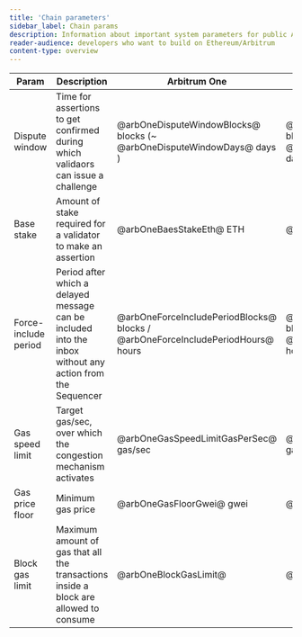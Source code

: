 ```yaml
---
title: 'Chain parameters'
sidebar_label: Chain params
description: Information about important system parameters for public Arbitrum chains
reader-audience: developers who want to build on Ethereum/Arbitrum
content-type: overview
---
```


<table>
  <thead>
    <tr>
      <th>Param</th>
      <th>Description</th>
      <th>Arbitrum One</th>
      <th>Nova</th>
      <th>Arb Goerli</th>
      <th>Arb Sepolia</th>
    </tr>
  </thead>
  <tbody>
    <tr>
      <td>Dispute window</td>
      <td>Time for assertions to get confirmed during which validaors can issue a challenge</td>
      <td>@arbOneDisputeWindowBlocks@ blocks (~ @arbOneDisputeWindowDays@ days ) </td>
      <td>@novaDisputeWindowBlocks@ blocks (~ @novaDisputeWindowDays@ days) </td>
      <td>@goerliDisputeWindowBlocks@ blocks (~ @goerliDisputeWindowMinutes@ minutes) </td>
      <td>@sepoliaDisputeWindowBlocks@ blocks (~ @sepoliaDisputeWindowMinutes@ minutes) </td>
    </tr>
    <tr>
      <td>Base stake</td>
      <td>Amount of stake required for a validator to make an assertion</td>
      <td> @arbOneBaesStakeEth@ ETH </td>
      <td> @novaBaesStakeEth@ ETH </td>
      <td>@goerliBaesStakeEth@ Goerli ETH </td>
      <td>@sepoliaBaesStakeEth@ Sepolia ETH </td>
    </tr>
    <tr>
      <td>Force-include period</td>
      <td>
        Period after which a delayed message can be included into the inbox without any action from
        the Sequencer
      </td>
      <td>@arbOneForceIncludePeriodBlocks@ blocks / @arbOneForceIncludePeriodHours@ hours </td>
      <td>@novaForceIncludePeriodBlocks@ blocks / @novaForceIncludePeriodHours@ hours</td>
      <td>@goerliForceIncludePeriodBlocks@ blocks / @goerliForceIncludePeriodHours@ hours</td>
      <td>@sepoliaForceIncludePeriodBlocks@ blocks / @sepoliaForceIncludePeriodHours@ hours</td>
    </tr>
    <tr>
      <td>Gas speed limit</td>
      <td>Target gas/sec, over which the congestion mechanism activates</td>
      <td> @arbOneGasSpeedLimitGasPerSec@ gas/sec </td>
      <td>@novaGasSpeedLimitGasPerSec@ gas/sec </td>
      <td>@goerliGasSpeedLimitGasPerSec@ gas/sec </td>
      <td>@sepoliaGasSpeedLimitGasPerSec@ gas/sec </td>
    </tr>
    <tr>
      <td>Gas price floor</td>
      <td>Minimum gas price</td>
      <td>@arbOneGasFloorGwei@ gwei </td>
      <td>@novaGasFloorGwei@ gwei </td>
      <td>@goerliGasFloorGwei@ gwei </td>
      <td>@sepoliaGasFloorGwei@ gwei </td>
    </tr>
    <tr>
      <td>Block gas limit</td>
      <td>Maximum amount of gas that all the transactions inside a block are allowed to consume</td>
      <td>@arbOneBlockGasLimit@ </td>
      <td>@novaBlockGasLimit@ </td>
      <td>@goerliBlockGasLimit@ </td>
      <td>@sepoliaBlockGasLimit@ </td>
    </tr>
  </tbody>
</table>
